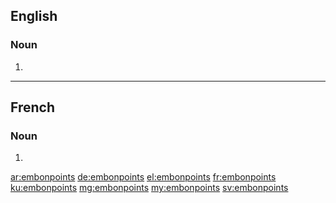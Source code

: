 ==English==

===Noun===
{{head|en|plural}}

# {{plural of|embonpoint|lang=en}}

----

==French==

===Noun===
{{head|fr|plural}}

# {{plural of|embonpoint|lang=fr}}

[[ar:embonpoints]]
[[de:embonpoints]]
[[el:embonpoints]]
[[fr:embonpoints]]
[[ku:embonpoints]]
[[mg:embonpoints]]
[[my:embonpoints]]
[[sv:embonpoints]]